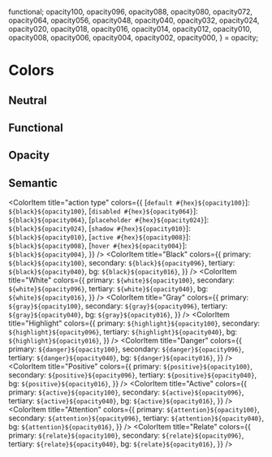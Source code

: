 

  functional;
  opacity100,
  opacity096,
  opacity088,
  opacity080,
  opacity072,
  opacity064,
  opacity056,
  opacity048,
  opacity040,
  opacity032,
  opacity024,
  opacity020,
  opacity018,
  opacity016,
  opacity014,
  opacity012,
  opacity010,
  opacity008,
  opacity006,
  opacity004,
  opacity002,
  opacity000,
} = opacity;

<Meta title="Token/Colors" />

# Colors

## Neutral

<ColorPalette>
  <ColorItem title="Black" subtitle="default" colors={[black]} />
  <ColorItem title="White" subtitle="default" colors={[white]} />
  <ColorItem title="Gray" subtitle="default" colors={[gray]} />
</ColorPalette>

## Functional

<ColorPalette>
  <ColorItem title="Highlight" subtitle="default" colors={[highlight]} />
  <ColorItem title="Danger" subtitle="default" colors={[danger]} />
  <ColorItem title="Positive" subtitle="default" colors={[positive]} />
  <ColorItem title="Done" subtitle="default" colors={[done]} />
  <ColorItem title="Active" subtitle="default" colors={[active]} />
  <ColorItem title="Attention" subtitle="default" colors={[attention]} />
  <ColorItem title="Relate" subtitle="default" colors={[relate]} />
</ColorPalette>

## Opacity

<ColorPalette>
  <ColorItem
    title="opacity"
    subtitle="100"
    colors={{ [`#{hex}${opacity100}`]: `${black}${opacity100}` }}
  />
  <ColorItem
    title="opacity"
    subtitle="096"
    colors={{ [`#{hex}${opacity096}`]: `${black}${opacity096}` }}
  />
  <ColorItem
    title="opacity"
    subtitle="088"
    colors={{ [`#{hex}${opacity088}`]: `${black}${opacity088}` }}
  />
  <ColorItem
    title="opacity"
    subtitle="080"
    colors={{ [`#{hex}${opacity080}`]: `${black}${opacity080}` }}
  />
  <ColorItem
    title="opacity"
    subtitle="072"
    colors={{ [`#{hex}${opacity072}`]: `${black}${opacity072}` }}
  />
  <ColorItem
    title="opacity"
    subtitle="064"
    colors={{ [`#{hex}${opacity064}`]: `${black}${opacity064}` }}
  />
  <ColorItem
    title="opacity"
    subtitle="056"
    colors={{ [`#{hex}${opacity056}`]: `${black}${opacity056}` }}
  />
  <ColorItem
    title="opacity"
    subtitle="048"
    colors={{ [`#{hex}${opacity048}`]: `${black}${opacity048}` }}
  />
  <ColorItem
    title="opacity"
    subtitle="040"
    colors={{ [`#{hex}${opacity040}`]: `${black}${opacity040}` }}
  />
  <ColorItem
    title="opacity"
    subtitle="032"
    colors={{ [`#{hex}${opacity032}`]: `${black}${opacity032}` }}
  />
  <ColorItem
    title="opacity"
    subtitle="024"
    colors={{ [`#{hex}${opacity024}`]: `${black}${opacity024}` }}
  />
  <ColorItem
    title="opacity"
    subtitle="020"
    colors={{ [`#{hex}${opacity020}`]: `${black}${opacity020}` }}
  />
  <ColorItem
    title="opacity"
    subtitle="018"
    colors={{ [`#{hex}${opacity018}`]: `${black}${opacity018}` }}
  />
  <ColorItem
    title="opacity"
    subtitle="016"
    colors={{ [`#{hex}${opacity016}`]: `${black}${opacity016}` }}
  />
  <ColorItem
    title="opacity"
    subtitle="014"
    colors={{ [`#{hex}${opacity014}`]: `${black}${opacity014}` }}
  />
  <ColorItem
    title="opacity"
    subtitle="012"
    colors={{ [`#{hex}${opacity012}`]: `${black}${opacity012}` }}
  />
  <ColorItem
    title="opacity"
    subtitle="010"
    colors={{ [`#{hex}${opacity010}`]: `${black}${opacity010}` }}
  />
  <ColorItem
    title="opacity"
    subtitle="008"
    colors={{ [`#{hex}${opacity008}`]: `${black}${opacity008}` }}
  />
  <ColorItem
    title="opacity"
    subtitle="006"
    colors={{ [`#{hex}${opacity006}`]: `${black}${opacity006}` }}
  />
  <ColorItem
    title="opacity"
    subtitle="004"
    colors={{ [`#{hex}${opacity004}`]: `${black}${opacity004}` }}
  />
  <ColorItem
    title="opacity"
    subtitle="002"
    colors={{ [`#{hex}${opacity002}`]: `${black}${opacity002}` }}
  />
  <ColorItem
    title="opacity"
    subtitle="000"
    colors={{ [`#{hex}${opacity000}`]: `${black}${opacity000}` }}
  />
</ColorPalette>

## Semantic

<ColorPalette>

<ColorItem
    title="action type"
    colors={{
      [`default #{hex}${opacity100}`]: `${black}${opacity100}`,
      [`disabled #{hex}${opacity064}`]: `${black}${opacity064}`,
      [`placeholder #{hex}${opacity024}`]: `${black}${opacity024}`,
      [`shadow #{hex}${opacity010}`]: `${black}${opacity010}`,
      [`active #{hex}${opacity008}`]: `${black}${opacity008}`,
      [`hover #{hex}${opacity004}`]: `${black}${opacity004}`,
    }}
  />
  <ColorItem
    title="Black"
    colors={{
      primary: `${black}${opacity100}`,
      secondary: `${black}${opacity096}`,
      tertiary: `${black}${opacity040}`,
      bg: `${black}${opacity016}`,
    }}
  />
  <ColorItem
    title="White"
    colors={{
      primary: `${white}${opacity100}`,
      secondary: `${white}${opacity096}`,
      tertiary: `${white}${opacity040}`,
      bg: `${white}${opacity016}`,
    }}
  />
  <ColorItem
    title="Gray"
    colors={{
      primary: `${gray}${opacity100}`,
      secondary: `${gray}${opacity096}`,
      tertiary: `${gray}${opacity040}`,
      bg: `${gray}${opacity016}`,
    }}
  />
  <ColorItem
    title="Highlight"
    colors={{
      primary: `${highlight}${opacity100}`,
      secondary: `${highlight}${opacity096}`,
      tertiary: `${highlight}${opacity040}`,
      bg: `${highlight}${opacity016}`,
    }}
  />
  <ColorItem
    title="Danger"
    colors={{
      primary: `${danger}${opacity100}`,
      secondary: `${danger}${opacity096}`,
      tertiary: `${danger}${opacity040}`,
      bg: `${danger}${opacity016}`,
    }}
  />
  <ColorItem
    title="Positive"
    colors={{
      primary: `${positive}${opacity100}`,
      secondary: `${positive}${opacity096}`,
      tertiary: `${positive}${opacity040}`,
      bg: `${positive}${opacity016}`,
    }}
  />
  <ColorItem
    title="Active"
    colors={{
      primary: `${active}${opacity100}`,
      secondary: `${active}${opacity096}`,
      tertiary: `${active}${opacity040}`,
      bg: `${active}${opacity016}`,
    }}
  />
  <ColorItem
    title="Attention"
    colors={{
      primary: `${attention}${opacity100}`,
      secondary: `${attention}${opacity096}`,
      tertiary: `${attention}${opacity040}`,
      bg: `${attention}${opacity016}`,
    }}
  />
  <ColorItem
    title="Relate"
    colors={{
      primary: `${relate}${opacity100}`,
      secondary: `${relate}${opacity096}`,
      tertiary: `${relate}${opacity040}`,
      bg: `${relate}${opacity016}`,
    }}
  />
</ColorPalette>
